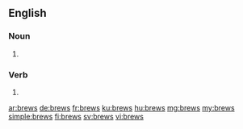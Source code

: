 ==English==

===Noun===
{{head|en|noun plural form}}

# {{plural of|brew|lang=en}}

===Verb===
{{head|en|verb form}}

# {{en-third-person singular of|brew}}

[[ar:brews]]
[[de:brews]]
[[fr:brews]]
[[ku:brews]]
[[hu:brews]]
[[mg:brews]]
[[my:brews]]
[[simple:brews]]
[[fi:brews]]
[[sv:brews]]
[[vi:brews]]